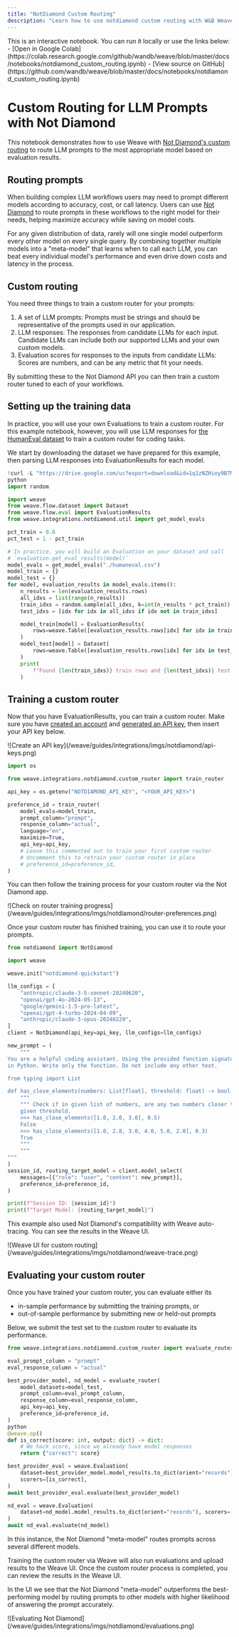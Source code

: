 ```yaml
---
title: "NotDiamond Custom Routing"
description: "Learn how to use notdiamond custom routing with W&B Weave"
---
```


<Note>
This is an interactive notebook. You can run it locally or use the links below:
- [Open in Google Colab](https://colab.research.google.com/github/wandb/weave/blob/master/docs/notebooks/notdiamond_custom_routing.ipynb)
- [View source on GitHub](https://github.com/wandb/weave/blob/master/docs/notebooks/notdiamond_custom_routing.ipynb)
</Note>

# Custom Routing for LLM Prompts with Not Diamond

This notebook demonstrates how to use Weave with [Not Diamond's custom routing](https://docs.notdiamond.ai/docs/router-training-quickstart) to route LLM prompts to the most appropriate model based on evaluation results.

## Routing prompts

When building complex LLM workflows users may need to prompt different models according to accuracy, cost, or call latency.
Users can use [Not Diamond](https://www.notdiamond.ai/) to route prompts in these workflows to the right model for their needs, helping maximize accuracy while saving on model costs.

For any given distribution of data, rarely will one single model outperform every other model on every single query. By combining together multiple models into a "meta-model" that learns when to call each LLM, you can beat every individual model's performance and even drive down costs and latency in the process.

## Custom routing

You need three things to train a custom router for your prompts:

1. A set of LLM prompts: Prompts must be strings and should be representative of the prompts used in our application.
1. LLM responses: The responses from candidate LLMs for each input. Candidate LLMs can include both our supported LLMs and your own custom models.
1. Evaluation scores for responses to the inputs from candidate LLMs: Scores are numbers, and can be any metric that fit your needs.

By submitting these to the Not Diamond API you can then train a custom router tuned to each of your workflows.

## Setting up the training data

In practice, you will use your own Evaluations to train a custom router. For this example notebook, however, you will use LLM responses
for [the HumanEval dataset](https://github.com/openai/human-eval) to train a custom router for coding tasks.

We start by downloading the dataset we have prepared for this example, then parsing LLM responses into EvaluationResults for each model.

```python
!curl -L "https://drive.google.com/uc?export=download&id=1q1zNZHioy9B7M-WRjsJPkfvFosfaHX38" -o humaneval.csv
python
import random

import weave
from weave.flow.dataset import Dataset
from weave.flow.eval import EvaluationResults
from weave.integrations.notdiamond.util import get_model_evals

pct_train = 0.8
pct_test = 1 - pct_train

# In practice, you will build an Evaluation on your dataset and call
# `evaluation.get_eval_results(model)`
model_evals = get_model_evals("./humaneval.csv")
model_train = {}
model_test = {}
for model, evaluation_results in model_evals.items():
    n_results = len(evaluation_results.rows)
    all_idxs = list(range(n_results))
    train_idxs = random.sample(all_idxs, k=int(n_results * pct_train))
    test_idxs = [idx for idx in all_idxs if idx not in train_idxs]

    model_train[model] = EvaluationResults(
        rows=weave.Table([evaluation_results.rows[idx] for idx in train_idxs])
    )
    model_test[model] = Dataset(
        rows=weave.Table([evaluation_results.rows[idx] for idx in test_idxs])
    )
    print(
        f"Found {len(train_idxs)} train rows and {len(test_idxs)} test rows for {model}."
    )
```

## Training a custom router

Now that you have EvaluationResults, you can train a custom router. Make sure you have [created an account](https://app.notdiamond.ai/keys) and
[generated an API key](https://app.notdiamond.ai/keys), then insert your API key below.

<Frame>
![Create an API key](/weave/guides/integrations/imgs/notdiamond/api-keys.png)
</Frame>

```python
import os

from weave.integrations.notdiamond.custom_router import train_router

api_key = os.getenv("NOTDIAMOND_API_KEY", "<YOUR_API_KEY>")

preference_id = train_router(
    model_evals=model_train,
    prompt_column="prompt",
    response_column="actual",
    language="en",
    maximize=True,
    api_key=api_key,
    # Leave this commented out to train your first custom router
    # Uncomment this to retrain your custom router in place
    # preference_id=preference_id,
)
```

You can then follow the training process for your custom router via the Not Diamond app.

<Frame>
![Check on router training progress](/weave/guides/integrations/imgs/notdiamond/router-preferences.png)
</Frame>

Once your custom router has finished training, you can use it to route your prompts.

```python
from notdiamond import NotDiamond

import weave

weave.init("notdiamond-quickstart")

llm_configs = [
    "anthropic/claude-3-5-sonnet-20240620",
    "openai/gpt-4o-2024-05-13",
    "google/gemini-1.5-pro-latest",
    "openai/gpt-4-turbo-2024-04-09",
    "anthropic/claude-3-opus-20240229",
]
client = NotDiamond(api_key=api_key, llm_configs=llm_configs)

new_prompt = (
    """
You are a helpful coding assistant. Using the provided function signature, write the implementation for the function
in Python. Write only the function. Do not include any other text.

from typing import List

def has_close_elements(numbers: List[float], threshold: float) -> bool:
    """
    """ Check if in given list of numbers, are any two numbers closer to each other than
    given threshold.
    >>> has_close_elements([1.0, 2.0, 3.0], 0.5)
    False
    >>> has_close_elements([1.0, 2.8, 3.0, 4.0, 5.0, 2.0], 0.3)
    True
    """
    """
"""
)
session_id, routing_target_model = client.model_select(
    messages=[{"role": "user", "content": new_prompt}],
    preference_id=preference_id,
)

print(f"Session ID: {session_id}")
print(f"Target Model: {routing_target_model}")
```

This example also used Not Diamond's compatibility with Weave auto-tracing. You can see the results in the Weave UI.

<Frame>
![Weave UI for custom routing](/weave/guides/integrations/imgs/notdiamond/weave-trace.png)
</Frame>

## Evaluating your custom router

Once you have trained your custom router, you can evaluate either its

- in-sample performance by submitting the training prompts, or
- out-of-sample performance by submitting new or held-out prompts

Below, we submit the test set to the custom router to evaluate its performance.

```python
from weave.integrations.notdiamond.custom_router import evaluate_router

eval_prompt_column = "prompt"
eval_response_column = "actual"

best_provider_model, nd_model = evaluate_router(
    model_datasets=model_test,
    prompt_column=eval_prompt_column,
    response_column=eval_response_column,
    api_key=api_key,
    preference_id=preference_id,
)
python
@weave.op()
def is_correct(score: int, output: dict) -> dict:
    # We hack score, since we already have model responses
    return {"correct": score}

best_provider_eval = weave.Evaluation(
    dataset=best_provider_model.model_results.to_dict(orient="records"),
    scorers=[is_correct],
)
await best_provider_eval.evaluate(best_provider_model)

nd_eval = weave.Evaluation(
    dataset=nd_model.model_results.to_dict(orient="records"), scorers=[is_correct]
)
await nd_eval.evaluate(nd_model)
```

In this instance, the Not Diamond "meta-model" routes prompts across several different models.

Training the custom router via Weave will also run evaluations and upload results to the Weave UI. Once the custom router process is completed, you can review the results in the Weave UI.

In the UI we see that the Not Diamond "meta-model" outperforms the best-performing model by routing prompts to other models with higher likelihood of answering the prompt accurately.

<Frame>
![Evaluating Not Diamond](/weave/guides/integrations/imgs/notdiamond/evaluations.png)
</Frame>

